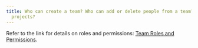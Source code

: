 ```yaml
---
title: Who can create a team? Who can add or delete people from a team? Who can delete
  projects?
---
```


Refer to the link for details on roles and permissions: [Team Roles and Permissions](/guides/app/settings-page/teams/#team-roles-and-permissions).
